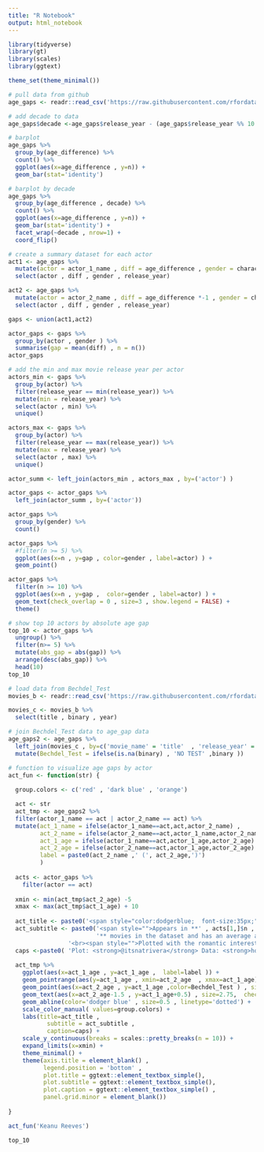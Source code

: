 ```yaml
---
title: "R Notebook"
output: html_notebook
---
```




```r
library(tidyverse)
library(gt)
library(scales)
library(ggtext)

theme_set(theme_minimal())
```



```r
# pull data from github
age_gaps <- readr::read_csv('https://raw.githubusercontent.com/rfordatascience/tidytuesday/master/data/2023/2023-02-14/age_gaps.csv')

# add decade to data
age_gaps$decade <-age_gaps$release_year - (age_gaps$release_year %% 10 ) 
```



```r
# barplot
age_gaps %>% 
  group_by(age_difference) %>% 
  count() %>% 
  ggplot(aes(x=age_difference , y=n)) +
  geom_bar(stat='identity')
```



```r
# barplot by decade
age_gaps %>% 
  group_by(age_difference , decade) %>% 
  count() %>% 
  ggplot(aes(x=age_difference , y=n)) +
  geom_bar(stat='identity') +
  facet_wrap(~decade , nrow=1) +
  coord_flip()
```



```r
# create a summary dataset for each actor 
act1 <- age_gaps %>% 
  mutate(actor = actor_1_name , diff = age_difference , gender = character_1_gender ) %>% 
  select(actor , diff , gender , release_year) 

act2 <- age_gaps %>% 
  mutate(actor = actor_2_name , diff = age_difference *-1 , gender = character_2_gender ) %>% 
  select(actor , diff , gender , release_year) 

gaps <- union(act1,act2)

actor_gaps <- gaps %>% 
  group_by(actor , gender ) %>% 
  summarise(gap = mean(diff) , n = n()) 
actor_gaps
```



```r

# add the min and max movie release year per actor
actors_min <- gaps %>% 
  group_by(actor) %>% 
  filter(release_year == min(release_year)) %>% 
  mutate(min = release_year) %>% 
  select(actor , min) %>% 
  unique()

actors_max <- gaps %>% 
  group_by(actor) %>% 
  filter(release_year == max(release_year)) %>% 
  mutate(max = release_year) %>% 
  select(actor , max) %>% 
  unique()

actor_summ <- left_join(actors_min , actors_max , by=('actor') )

actor_gaps <- actor_gaps %>% 
  left_join(actor_summ , by=('actor'))
```




```r
actor_gaps %>% 
  group_by(gender) %>% 
  count()
```


```r
actor_gaps %>% 
  #filter(n >= 5) %>% 
  ggplot(aes(x=n , y=gap , color=gender , label=actor) ) +
  geom_point() 
```



```r
actor_gaps %>% 
  filter(n >= 10) %>% 
  ggplot(aes(x=n , y=gap ,  color=gender , label=actor) ) +
  geom_text(check_overlap = 0 , size=3 , show.legend = FALSE) +
  theme()
```





```r
# show top 10 actors by absolute age gap
top_10 <- actor_gaps %>% 
  ungroup() %>% 
  filter(n>= 5) %>% 
  mutate(abs_gap = abs(gap)) %>% 
  arrange(desc(abs_gap)) %>% 
  head(10) 
top_10
```






```r
# load data from Bechdel_Test
movies_b <- readr::read_csv('https://raw.githubusercontent.com/rfordatascience/tidytuesday/master/data/2021/2021-03-09/movies.csv')

movies_c <- movies_b %>% 
  select(title , binary , year)
```



```r
# join Bechdel_Test data to age_gap data
age_gaps2 <- age_gaps %>% 
  left_join(movies_c , by=c('movie_name' = 'title'  , 'release_year' = 'year')) %>% 
  mutate(Bechdel_Test = ifelse(is.na(binary) , 'NO TEST' ,binary ))
```




```r
# function to visualize age gaps by actor
act_fun <- function(str) {
  
  group.colors <- c('red' , 'dark blue' , 'orange')

  act <- str
  act_tmp <- age_gaps2 %>% 
  filter(actor_1_name == act | actor_2_name == act) %>% 
  mutate(act_1_name = ifelse(actor_1_name==act,act,actor_2_name) , 
         act_2_name = ifelse(actor_2_name==act,actor_1_name,actor_2_name) , 
         act_1_age = ifelse(actor_1_name==act,actor_1_age,actor_2_age) , 
         act_2_age = ifelse(actor_2_name==act,actor_1_age,actor_2_age) ,
         label = paste0(act_2_name ,' (', act_2_age,')')
         )
  
  acts <- actor_gaps %>% 
    filter(actor == act)
  
  xmin <- min(act_tmp$act_2_age) -5
  xmax <- max(act_tmp$act_1_age) + 10
  
  act_title <- paste0('<span style="color:dodgerblue;  font-size:35px;">' , act , '</span><br>')
  act_subtitle <- paste0('<span style="">Appears in **' , acts[1,]$n , 
                         '** movies in the dataset and has an average age gap of **' ,  round(acts[1,]$gap,1) , '** years.</span>' ,
                 '<br><span style="">Plotted with the romantic interest in movies. [Actor] (age at time of movie)</span><br>')
  caps <-paste0( 'Plot: <strong>@itsnatrivera</strong> Data: <strong>hollywoodagegap.com</strong> & <strong>Bechdeltest.com</strong>  via <strong>#TidyTuesday</strong>' )
  
  act_tmp %>%  
    ggplot(aes(x=act_1_age , y=act_1_age ,  label=label )) +
    geom_pointrange(aes(y=act_1_age , xmin=act_2_age  , xmax=act_1_age), linewidth=3,color='dodger blue' ) +
    geom_point(aes(x=act_2_age , y=act_1_age ,color=Bechdel_Test ) , size=3) +
    geom_text(aes(x=act_2_age-1.5 , y=act_1_age+0.5) , size=2.75,  check_overlap = 1) +
    geom_abline(color='dodger blue' , size=0.5 , linetype='dotted') +
    scale_color_manual( values=group.colors) +
    labs(title=act_title , 
           subtitle = act_subtitle , 
           caption=caps) +
    scale_y_continuous(breaks = scales::pretty_breaks(n = 10)) +
    expand_limits(x=xmin) +
    theme_minimal() +
    theme(axis.title = element_blank() , 
          legend.position = 'bottom' , 
          plot.title = ggtext::element_textbox_simple(),
          plot.subtitle = ggtext::element_textbox_simple(),
          plot.caption = ggtext::element_textbox_simple() , 
          panel.grid.minor = element_blank()) 
  
}

```



```r
act_fun('Keanu Reeves')
```




```r
top_10
```










